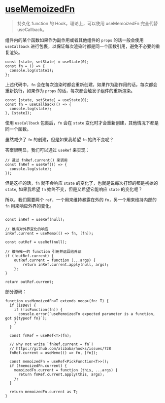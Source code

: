 # [useMemoizedFn](https://ahooks.js.org/zh-CN/hooks/use-memoized-fn)

> 持久化 function 的 Hook，理论上，可以使用 useMemoizedFn 完全代替 useCallback。

组件内的某个函数如果作为副作用或者其他组件的 `props` 的话一般会使用 `useCallback` 进行包裹，以保证每次渲染时都是同一个函数引用，避免不必要的重复渲染。


```tsx
const [state, setState] = useState(0);
const fn = () => {
  console.log(state1);
};
```

上述代码中，`fn` 会在每次渲染时都会重新创建，如果作为副作用的话，每次都会重新执行，如果作为 `props` 的话，每次都会触发子组件的重新渲染。


```tsx
const [state, setState] = useState(0);
const fn = useCallback(() => {
  console.log(state);
}, [state]);
```

使用 `useCallback` 包裹后，`fn` 会在 `state` 变化时才会重新创建，其他情况下都是同一个函数。

虽然减少了 `fn` 的创建，但是如果我希望 `fn` 始终不变呢？

答案很明显，我们可以通过 `useRef` 来实现：

```tsx
// 通过 fnRef.current() 来调用
const fnRef = useRef(() => {
  console.log(state);
});
```

但是这样的话，`fn` 就不会响应 `state` 的变化了，也就是说每次打印的都是初始的 `state`, 
如果我希望 `fn` 始终不变，但是又希望它能响应 `state` 的变化呢？

所以，我们需要两个 `ref`，一个用来维持暴露在外的 `fn`，另一个用来维持内部的 `fn` 用来响应外界的变化。

```tsx

const inRef = useRef(null);

// 维持对外界变化的响应
inRef.current = useMemo(() => fn, [fn]);

const outRef = useRef(null);

// 维持唯一的 function 引用并返回给外部
if (!outRef.current) {
    outRef.current = function (...args) {
        return inRef.current.apply(null, args);
    };
}

return outRef.current;
```

部分源码：

```tsx
function useMemoizedFn<T extends noop>(fn: T) {
  if (isDev) {
    if (!isFunction(fn)) {
      console.error(`useMemoizedFn expected parameter is a function, got ${typeof fn}`);
    }
  }

  const fnRef = useRef<T>(fn);

  // why not write `fnRef.current = fn`?
  // https://github.com/alibaba/hooks/issues/728
  fnRef.current = useMemo(() => fn, [fn]);

  const memoizedFn = useRef<PickFunction<T>>();
  if (!memoizedFn.current) {
    memoizedFn.current = function (this, ...args) {
      return fnRef.current.apply(this, args);
    };
  }

  return memoizedFn.current as T;
}
```

